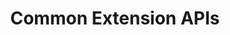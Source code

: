 ---
sidebar_position: 1
sidebar_label: "Common"
id: extension-api-reference-common
title: "Common Extension APIs"
description: "Common Extension APIs"
slug: /extensions/api-reference/common
---